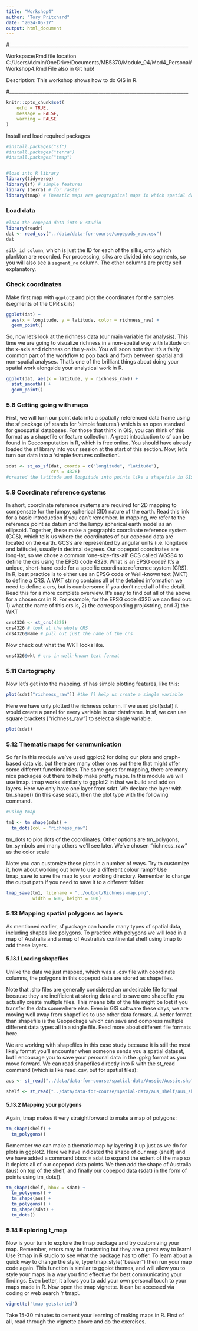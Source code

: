```yaml
---
title: "Workshop4"
author: "Tory Pritchard"
date: "2024-05-17"
output: html_document
---
```


#____________________________________________________________________________

Workspace/Rmd file location
C:/Users/Admin/OneDrive/Documents/MB5370/Module_04/Mod4_Personal/Workshop4.Rmd
File also in Git hub!

Description: This workshop shows how to do GIS in R.

#____________________________________________________________________________

```r
knitr::opts_chunk$set(
	echo = TRUE,
	message = FALSE,
	warning = FALSE
)
```

Install and load required packages
```r
#install.packages("sf") 
#install.packages("terra")
#install.packages("tmap")


#load into R library
library(tidyverse)
library(sf) # simple features
library (terra) # for raster
library(tmap) # Thematic maps are geographical maps in which spatial data distributions are visualized
```


### Load data
```r
#load the copepod data into R studio
library(readr)
dat <- read_csv("../data/data-for-course/copepods_raw.csv")
dat
```
`silk_id column`, which is just the ID for each of the silks, onto which plankton are recorded. 
For processing, silks are divided into segments, so you will also see a `segment_no` column. The other columns are pretty self explanatory.


### Check coordinates
Make first map with `ggplot2` and plot the coordinates for the samples (segments of the CPR skiils)
```r
ggplot(dat) + 
  aes(x = longitude, y = latitude, color = richness_raw) +
  geom_point()
```

So, now let’s look at the richness data (our main variable for analysis). This time we are going to visualize richness in a non-spatial way with latitude on the x-axis and richness on the y-axis. 
You will soon note that it’s a fairly common part of the workflow to pop back and forth between spatial and non-spatial analyses. That’s one of the brilliant things about doing your spatial work alongside your analytical work in R.

```r
ggplot(dat, aes(x = latitude, y = richness_raw)) + 
  stat_smooth() + 
  geom_point()
```

### 5.8 Getting going with maps

First, we will turn our point data into a spatially referenced data frame using the sf package (sf stands for ‘simple features’) which is an open standard for geospatial databases. For those that think in GIS, you can think of this format as a shapefile or feature collection.
A great introduction to sf can be found in Geocomputation in R, which is free online. You should have already loaded the sf library into your session at the start of this section.
Now, let’s turn our data into a ‘simple features collection’.

```r
sdat <- st_as_sf(dat, coords = c("longitude", "latitude"), 
                 crs = 4326)
#created the latitude and longitude into points like a shapefile in GIS where we have the points for a map. 
```

### 5.9 Coordinate reference systems

In short, coordinate reference systems are required for 2D mapping to compensate for the lumpy, spherical (3D) nature of the earth. Read this link for a basic introduction if you can’t remember. 
In mapping, we refer to the reference point as datum and the lumpy spherical earth model as an ellipsoid. Together, these make a geographic coordinate reference system (GCS), which tells us where the coordinates of our copepod data are located on the earth.
GCS’s are represented by angular units (i.e. longitude and latitude), usually in decimal degrees. Our copepod coordinates are long-lat, so we chose a common ‘one-size-fits-all’ GCS called WGS84 to define the crs using the EPSG code 4326. What is an EPSG code? It’s a unique, short-hand code for a specific coordinate reference system (CRS).
In R, best practice is to either use an EPSG code or Well-known text (WKT) to define a CRS. A WKT string contains all of the detailed information we need to define a crs, but is cumbersome if you don’t need all of the detail. Read this for a more complete overview.
It’s easy to find out all of the above for a chosen crs in R. For example, for the EPSG code 4326 we can find out: 1) what the name of this crs is, 2) the corresponding proj4string, and 3) the WKT

```r
crs4326 <- st_crs(4326)
crs4326 # look at the whole CRS
crs4326$Name # pull out just the name of the crs
```

Now check out what the WKT looks like.
```r
crs4326$wkt # crs in well-known text format
```

### 5.11 Cartography

Now let’s get into the mapping. sf has simple plotting features, like this:

```r
plot(sdat["richness_raw"]) #the [] help us create a single variable 
```

Here we have only plotted the richness column. If we used plot(sdat) it would create a panel for every variable in our dataframe. In sf, we can use square brackets ["richness_raw"] to select a single variable.

```r
plot(sdat) 
```

### 5.12 Thematic maps for communication

So far in this module we’ve used ggplot2 for doing our plots and graph-based data vis, but there are many other ones out there that might offer some different functionalities. The same goes for mapping, there are many nice packages out there to help make pretty maps. 
In this module we will use tmap. tmap works similarly to ggplot2 in that we build and add on layers. Here we only have one layer from sdat. We declare the layer with tm_shape() (in this case sdat), then the plot type with the following command.

```r
#using tmap

tm1 <- tm_shape(sdat) + 
  tm_dots(col = "richness_raw")
```

tm_dots to plot dots of the coordinates. Other options are tm_polygons, tm_symbols and many others we’ll see later.
We’ve chosen "richness_raw" as the color scale

Note: you can customize these plots in a number of ways.
Try to customize it, how about working out how to use a different colour ramp?
Use tmap_save to save the map to your working directory. Remember to change the output path if you need to save it to a different folder.

```r
tmap_save(tm1, filename = "../output/Richness-map.png", 
          width = 600, height = 600)
```

### 5.13 Mapping spatial polygons as layers


As mentioned earlier, sf package can handle many types of spatial data, including shapes like polygons. To practice with polygons we will load in a map of Australia and a map of Australia’s continental shelf using tmap to add these layers.

#### 5.13.1 Loading shapefiles

Unlike the data we just mapped, which was a .csv file with coordinate columns, the polygons in this copepod data are stored as shapefiles. 

Note that .shp files are generally considered an undesirable file format because they are inefficient at storing data and to save one shapefile you actually create multiple files. This means bits of the file might be lost if you transfer the data somewhere else. Even in GIS software these days, we are moving well away from shapefiles to use other data formats.
A better format than shapefile is the Geopackage which can save and compress multiple different data types all in a single file. Read more about different file formats here.

We are working with shapefiles in this case study because it is still the most likely format you’ll encounter when someone sends you a spatial dataset, but I encourage you to save your personal data in the .gpkg format as you move forward.
We can read shapefiles directly into R with the st_read command (which is like read_csv, but for spatial files):

```r
aus <- st_read("../data/data-for-course/spatial-data/Aussie/Aussie.shp")
```

```r
shelf <- st_read("../data/data-for-course/spatial-data/aus_shelf/aus_shelf.shp")

```

#### 5.13.2 Mapping your polygons

Again, tmap makes it very straightforward to make a map of polygons: 

```r
tm_shape(shelf) + 
  tm_polygons()
```
Remember we can make a thematic map by layering it up just as we do for plots in ggplot2. Here we have indicated the shape of our map (shelf) and we have added a command bbox = sdat to expand the extent of the map so it depicts all of our copepod data points. We then add the shape of Australia (aus) on top of the shelf, and finally our copepod data (sdat) in the form of points using tm_dots().

```r
tm_shape(shelf, bbox = sdat) + 
  tm_polygons() +
  tm_shape(aus) + 
  tm_polygons() + 
  tm_shape(sdat) + 
  tm_dots()
```
### 5.14 Exploring t_map

Now is your turn to explore the tmap package and try customizing your map. Remember, errors may be frustrating but they are a great way to learn! Use ?tmap in R studio to see what the package has to offer.
To learn about a quick way to change the style, type tmap_style("beaver") then run your map code again. This function is similar to ggplot themes, and will allow you to style your maps in a way you find effective for best communicating your findings. Even better, it allows you to add your own personal touch to your maps made in R. 
Now open the tmap vignette. It can be accessed via coding or web search ‘r tmap’.

```r
vignette('tmap-getstarted')
```

Take 15-30 minutes to cement your learning of making maps in R. First of all, read through the vignette above and do the exercises. 
